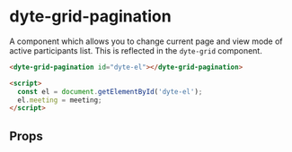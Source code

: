 # dyte-grid-pagination

A component which allows you to change current page and view mode
of active participants list. This is reflected in the `dyte-grid` component.

```html
<dyte-grid-pagination id="dyte-el"></dyte-grid-pagination>

<script>
  const el = document.getElementById('dyte-el');
  el.meeting = meeting;
</script>
```

## Props

<PropsTable of="dyte-grid-pagination" />
